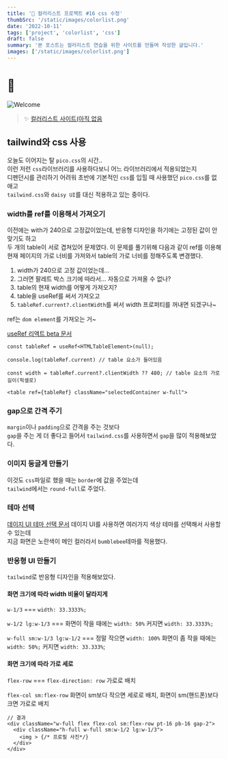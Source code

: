 ```yaml
---
title: '🎉 컬러리스트 프로젝트 #16 css 수정'
thumbSrc: '/static/images/colorlist.png'
date: '2022-10-11'
tags: ['project', 'colorlist', 'css']
draft: false
summary: '본 포스트는 컬러리스트 연습을 위한 사이트를 만들며 작성한 글입니다.'
images: ['/static/images/colorlist.png']
---
```


# 📌

![Welcome](/static/images/colorlist.png)

> ✨ [컬러리스트 사이트(아직 없음](https://www.)

## tailwind와 css 사용

오늘도 이어지는 탈 `pico.css`의 시간..<br/>
이런 저런 `css`라이브러리를 사용하다보니 어느 라이브러리에서 적용되었는지 <br/>
디펜던시를 관리하기 어려워 초반에 기본적인 `css`를 입힐 때 사용했던 `pico.css`를 없애고 <br/>
`tailwind.css`와 `daisy UI`를 대신 적용하고 있는 중이다.

### width를 ref를 이용해서 가져오기

이전에는 with가 240으로 고정값이었는데, 반응형 디자인을 하기에는 고정된 값이 안맞기도 하고 <br/>
두 개의 table이 서로 겹쳐있어 문제였다. 이 문제를 풀기위해 다음과 같이 ref를 이용해 <br/>
현재 페이지의 가로 너비를 가져와서 table의 가로 너비를 정해주도록 변경했다. <br/>

1. width가 240으로 고정 값이었는데...
2. 그러면 팔레트 박스 크기에 따라서... 자동으로 가져올 수 없나?
3. table의 현재 width를 어떻게 가져오지?
4. table을 useRef를 써서 가져오고
5. `tableRef.current?.clientWidth`를 써서 width 프로퍼티를 꺼내면 되겠구나~

ref는 `dom element`를 가져오는 거~

[useRef 리액트 beta 문서](https://beta.reactjs.org/learn/manipulating-the-dom-with-refs)

```tsx
const tableRef = useRef<HTMLTableElement>(null);

console.log(tableRef.current) // table 요소가 들어있음

const width = tableRef.current?.clientWidth ?? 480; // table 요소의 가로 길이(픽셀로)

<table ref={tableRef} className="selectedContainer w-full">
```

### gap으로 간격 주기

`margin`이나 `padding`으로 간격을 주는 것보다 <br/>
`gap`을 주는 게 더 좋다고 들어서 `tailwind.css`를 사용하면서 `gap`을 많이 적용해보았다.

### 이미지 둥글게 만들기

이것도 `css`파일로 했을 때는 `border`에 값을 주었는데 <br/>
`tailwind`에서는 `round-full`로 주었다.

### 테마 선택

[데이지 UI 테마 선택 문서](https://daisyui.com/docs/themes/)
데이지 UI를 사용하면 여러가지 색상 테마를 선택해서 사용할 수 있는데 <br/>
지금 화면은 노란색이 메인 컬러라서 `bumblebee`테마를 적용했다.

### 반응형 UI 만들기

`tailwind`로 반응형 디자인을 적용해보았다.

#### 화면 크기에 따라 width 비율이 달라지게

`w-1/3` === `width: 33.3333%;`

`w-1/2 lg:w-1/3` === 화면이 작을 때에는 `width: 50%` 커지면 `width: 33.3333%;`

`w-full sm:w-1/3 lg:w-1/2` === 정말 작으면 `width: 100%` 화면이 좀 작을 때에는 `width: 50%;` 커지면 `width: 33.333%`;

#### 화면 크기에 따라 가로 세로

`flex-row` === `flex-direction: row` 가로로 배치

`flex-col sm:flex-row` 화면이 sm보다 작으면 세로로 배치, 화면이 sm(핸드폰)보다 크면 가로로 배치

```tsx
// 결과
<div className="w-full flex flex-col sm:flex-row pt-16 pb-16 gap-2">
  <div className="h-full w-full sm:w-1/2 lg:w-1/3">
    <img > {/* 프로필 사진*/}
  </div>
</div>
```
